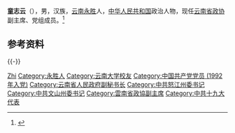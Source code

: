 '''童志云'''（{{bd|1964年|5月||catIdx=Tong童}}），男，汉族，[[云南|云南]][[永胜|永胜]]人，[[中华人民共和国|中华人民共和国]]政治人物，现任[[云南省政协|云南省政协]]副主席、党组成员。<ref>{{Cite web|title=董华、童志云当选云南省政协副主席(图 简历)|url=http://district.ce.cn/newarea/sddy/202101/29/t20210129_36272090_1.shtml|accessdate=2021-01-29|work=中国经济网|archive-date=2021-02-03|archive-url=https://web.archive.org/web/20210203023536/http://district.ce.cn/newarea/sddy/202101/29/t20210129_36272090_1.shtml|dead-url=no}}</ref>

== 参考资料 ==
{{reflist}}

{{-}}
{{start box}}
{{s-ppo|cpc}}
{{s-before|[[纳杰|纳杰]]}}
{{s-title|[[中国共产党文山壮族苗族自治州委员会|中国共产党文山壮族苗族自治州委员会]]书记|2017年7月－2021年2月}}
{{s-after|[[陈明_(1969年)|陈明]]}}
{{s-before|[[段跃庆|段跃庆]]}}
{{s-title|[[中国共产党怒江傈僳族自治州委员会|中国共产党怒江傈僳族自治州委员会]]书记|2013年2月－2017年7月}}
{{s-after|[[纳云德|纳云德]]}}
{{end box}}
{{云南省领导人}}
{{云南政治|其他}}

{{Authority control}}
{{DEFAULTSORT:Tong童}}
[[Category:童姓|Zhi]]
[[Category:永胜人|Category:永胜人]]
[[Category:云南大学校友|Category:云南大学校友]]
[[Category:中国共产党党员_(1992年入党)|Category:中国共产党党员 (1992年入党)]]
[[Category:云南省人民政府副秘书长|Category:云南省人民政府副秘书长]]
[[Category:中共怒江州委书记|Category:中共怒江州委书记]]
[[Category:中共文山州委书记|Category:中共文山州委书记]]
[[Category:雲南省政協副主席|Category:雲南省政協副主席]]
[[Category:中共十九大代表|Category:中共十九大代表]]

{{中国人物小作品}}